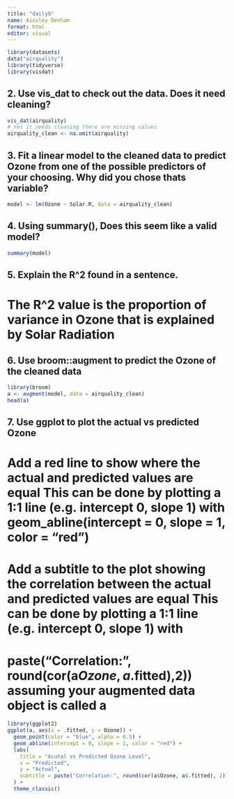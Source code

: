 ```yaml
---
title: "daily9"
name: Ainsley Denham
format: html
editor: visual
---
```

```r
library(datasets)
data("airquality")
library(tidyverse)
library(visdat)
```

## 2. Use vis_dat to check out the data. Does it need cleaning?
```r
vis_dat(airquality)
# Yes it needs cleaning there are missing values
airquality_clean <- na.omit(airquality)
```

## 3. Fit a linear model to the cleaned data to predict Ozone from one of the possible predictors of your choosing. Why did you chose thats variable?
```r
model <- lm(Ozone ~ Solar.R, data = airquality_clean)
```

## 4. Using summary(), Does this seem like a valid model?
```r
summary(model)
```

## 5. Explain the R^2 found in a sentence.
# The R^2 value is the proportion of variance in Ozone that is explained by Solar Radiation

## 6. Use broom::augment to predict the Ozone of the cleaned data
```r
library(broom)
a <- augment(model, data = airquality_clean)
head(a)
```

## 7. Use ggplot to plot the actual vs predicted Ozone
# Add a red line to show where the actual and predicted values are equal This can be done by plotting a 1:1 line (e.g. intercept 0, slope 1) with geom_abline(intercept = 0, slope = 1, color = "red")
# Add a subtitle to the plot showing the correlation between the actual and predicted values are equal This can be done by plotting a 1:1 line (e.g. intercept 0, slope 1) with
# paste("Correlation:", round(cor(a$Ozone, a$.fitted),2)) assuming your augmented data object is called a
```r
library(ggplot2)
ggplot(a, aes(x = .fitted, y = Ozone)) +
  geom_point(color = "blue", alpha = 0.5) +
  geom_abline(intercept = 0, slope = 1, color = "red") +
  labs(
    title = "Acutal vs Predicted Ozone Level", 
    x = "Predicted",
    y = "Actual",
    subtitle = paste("Correlation:", round(cor(a$Ozone, a$.fitted), 2))
  ) + 
  theme_classic()
```


